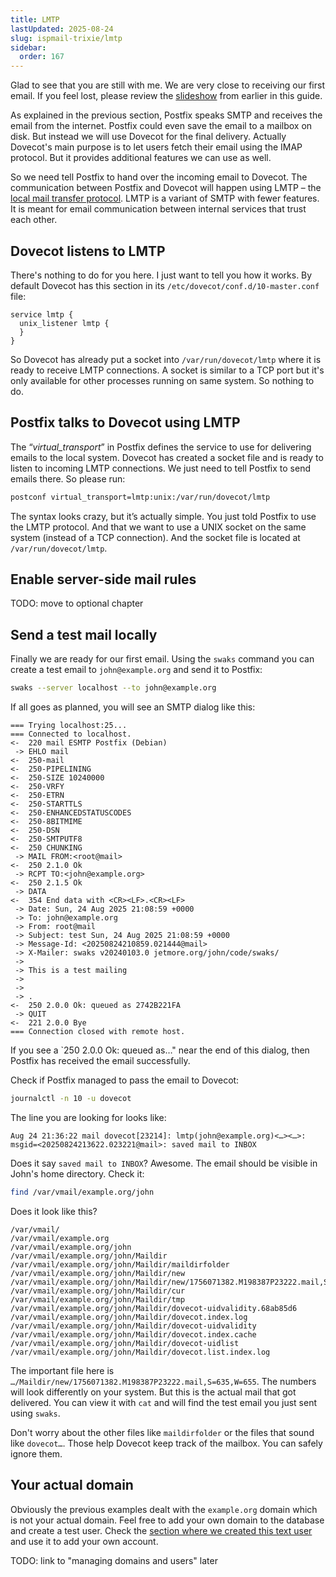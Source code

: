 ```yaml
---
title: LMTP
lastUpdated: 2025-08-24
slug: ispmail-trixie/lmtp
sidebar:
  order: 167
---
```



<StepListReceive currentStep={5} />

Glad to see that you are still with me. We are very close to receiving our first email. If you feel lost, please review
the [slideshow](/ispmail-trixie/big-picture/) from earlier in this guide.

As explained in the previous section, Postfix speaks SMTP and receives the email from the internet. Postfix could even
save the email to a mailbox on disk. But instead we will use Dovecot for the final delivery. Actually Dovecot's main
purpose is to let users fetch their email using the IMAP protocol. But it provides additional features we can use as
well.

So we need tell Postfix to hand over the incoming email to Dovecot. The communication between Postfix and Dovecot will
happen using LMTP – the [local mail transfer protocol](https://en.wikipedia.org/wiki/Local_Mail_Transfer_Protocol).
LMTP is a variant of SMTP with fewer features. It is meant for email communication between internal services that trust
each other.

## Dovecot listens to LMTP

There's nothing to do for you here. I just want to tell you how it works. By default Dovecot has this section in its
`/etc/dovecot/conf.d/10-master.conf` file:

```
service lmtp {
  unix_listener lmtp {
  }
}
```

So Dovecot has already put a socket into `/var/run/dovecot/lmtp` where it is ready to receive LMTP connections. A socket
is similar to a TCP port but it's only available for other processes running on same system. So nothing to do.

## Postfix talks to Dovecot using LMTP

The “_virtual_transport_” in Postfix defines the service to use for delivering emails to the local system. Dovecot has
created a socket file and is ready to listen to incoming LMTP connections. We just need to tell Postfix to send emails
there. So please run:

```sh
postconf virtual_transport=lmtp:unix:/var/run/dovecot/lmtp
```

The syntax looks crazy, but it’s actually simple. You just told Postfix to use the LMTP protocol. And that we want to
use a UNIX socket on the same system (instead of a TCP connection). And the socket file is located at
`/var/run/dovecot/lmtp`.

## Enable server-side mail rules

TODO: move to optional chapter

## Send a test mail locally

<StepListReceive currentStep={6} />

Finally we are ready for our first email. Using the `swaks` command you can create a test email to `john@example.org`
and send it to Postfix:

```sh
swaks --server localhost --to john@example.org
```

If all goes as planned, you will see an SMTP dialog like this:

```
=== Trying localhost:25...
=== Connected to localhost.
<-  220 mail ESMTP Postfix (Debian)
 -> EHLO mail
<-  250-mail
<-  250-PIPELINING
<-  250-SIZE 10240000
<-  250-VRFY
<-  250-ETRN
<-  250-STARTTLS
<-  250-ENHANCEDSTATUSCODES
<-  250-8BITMIME
<-  250-DSN
<-  250-SMTPUTF8
<-  250 CHUNKING
 -> MAIL FROM:<root@mail>
<-  250 2.1.0 Ok
 -> RCPT TO:<john@example.org>
<-  250 2.1.5 Ok
 -> DATA
<-  354 End data with <CR><LF>.<CR><LF>
 -> Date: Sun, 24 Aug 2025 21:08:59 +0000
 -> To: john@example.org
 -> From: root@mail
 -> Subject: test Sun, 24 Aug 2025 21:08:59 +0000
 -> Message-Id: <20250824210859.021444@mail>
 -> X-Mailer: swaks v20240103.0 jetmore.org/john/code/swaks/
 ->
 -> This is a test mailing
 ->
 ->
 -> .
<-  250 2.0.0 Ok: queued as 2742B221FA
 -> QUIT
<-  221 2.0.0 Bye
=== Connection closed with remote host.
```

If you see a `250 2.0.0 Ok: queued as…" near the end of this dialog, then Postfix has received the email successfully.

Check if Postfix managed to pass the email to Dovecot:

```sh
journalctl -n 10 -u dovecot
```

The line you are looking for looks like:

```
Aug 24 21:36:22 mail dovecot[23214]: lmtp(john@example.org)<…><…>: msgid=<20250824213622.023221@mail>: saved mail to INBOX
```

Does it say `saved mail to INBOX`? Awesome. The email should be visible in John's home directory. Check it:

```sh
find /var/vmail/example.org/john
```

Does it look like this?

```
/var/vmail/
/var/vmail/example.org
/var/vmail/example.org/john
/var/vmail/example.org/john/Maildir
/var/vmail/example.org/john/Maildir/maildirfolder
/var/vmail/example.org/john/Maildir/new
/var/vmail/example.org/john/Maildir/new/1756071382.M198387P23222.mail,S=635,W=655
/var/vmail/example.org/john/Maildir/cur
/var/vmail/example.org/john/Maildir/tmp
/var/vmail/example.org/john/Maildir/dovecot-uidvalidity.68ab85d6
/var/vmail/example.org/john/Maildir/dovecot.index.log
/var/vmail/example.org/john/Maildir/dovecot-uidvalidity
/var/vmail/example.org/john/Maildir/dovecot.index.cache
/var/vmail/example.org/john/Maildir/dovecot-uidlist
/var/vmail/example.org/john/Maildir/dovecot.list.index.log
```

The important file here is `…/Maildir/new/1756071382.M198387P23222.mail,S=635,W=655`. The numbers will look differently
on your system. But this is the actual mail that got delivered. You can view it with `cat` and will find the test email
you just sent using `swaks`.

Don't worry about the other files like `maildirfolder` or the files that sound like `dovecot…`. Those help Dovecot keep
track of the mailbox. You can safely ignore them.

## Your actual domain

Obviously the previous examples dealt with the `example.org` domain which is not your actual domain. Feel free to add
your own domain to the database and create a test user. Check the
[section where we created this text user](/ispmail-trixie/database/#example-data-to-play-with) and use it to add your
own account.

TODO: link to "managing domains and users" later
